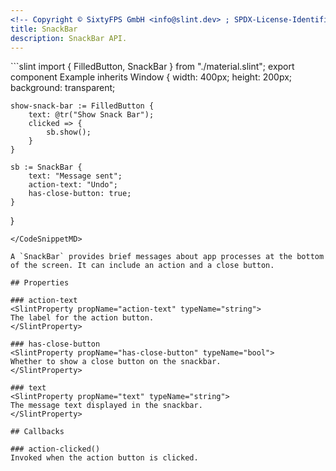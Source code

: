```yaml
---
<!-- Copyright © SixtyFPS GmbH <info@slint.dev> ; SPDX-License-Identifier: MIT -->
title: SnackBar
description: SnackBar API.
---
```



<CodeSnippetMD imagePath="" noScreenShot scale="3" imageWidth="300" imageHeight="200" imageAlt="">
```slint
import { FilledButton, SnackBar } from "./material.slint";
export component Example inherits Window {
    width: 400px;
    height: 200px;
    background: transparent;

    show-snack-bar := FilledButton {
        text: @tr("Show Snack Bar");
        clicked => {
            sb.show();
        }
    }

    sb := SnackBar {
        text: "Message sent";
        action-text: "Undo";
        has-close-button: true;
    }
}
```
</CodeSnippetMD>

A `SnackBar` provides brief messages about app processes at the bottom of the screen. It can include an action and a close button.

## Properties

### action-text
<SlintProperty propName="action-text" typeName="string">
The label for the action button.
</SlintProperty>

### has-close-button
<SlintProperty propName="has-close-button" typeName="bool">
Whether to show a close button on the snackbar.
</SlintProperty>

### text
<SlintProperty propName="text" typeName="string">
The message text displayed in the snackbar.
</SlintProperty>

## Callbacks

### action-clicked()
Invoked when the action button is clicked.
